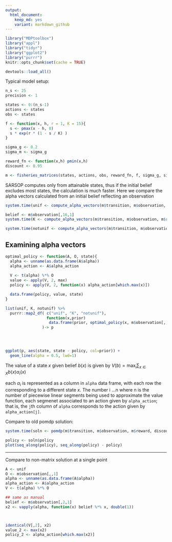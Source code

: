 ```yaml
---
output:
  html_document: 
    keep_md: yes
    variant: markdown_github
---  
```




```r
library("MDPtoolbox")
library("appl")
library("tidyr")
library("ggplot2")
library("purrr")
knitr::opts_chunk$set(cache = TRUE)
```

```r
devtools::load_all()
```

Typical model setup:

```r

n_s <- 25
precision <- 1

states <- 0:(n_s-1)
actions <- states
obs <- states

f <- function(x, h, r = 1, K = 15){
  s <- pmax(x - h, 0)
  s * exp(r * (1 - s / K) )
}

sigma_g <- 0.2  
sigma_m <- sigma_g

reward_fn <- function(x,h) pmin(x,h)
discount <- 0.95

m <- fisheries_matrices(states, actions, obs, reward_fn, f, sigma_g, sigma_m) 
```




SARSOP computes only from attainable states, thus if the initial belief excludes most states, the calculation is much faster.
Here we compare the alpha vectors calculated from an initial belief reflecting an observation 



```r
system.time(unif <- compute_alpha_vectors(m$transition, m$observation, m$reward, discount, rep(1, n_s) / n_s, precision = precision))
```


```r
belief <- m$observation[,16,1]
system.time(K <- compute_alpha_vectors(m$transition, m$observation, m$reward, discount, belief, precision = precision))
```


```r
system.time(notunif <- compute_alpha_vectors(m$transition, m$observation, m$reward, discount, 1:n_s / sum(1:n_s), precision = precision))
```


## Examining alpha vectors


```r

optimal_policy <- function(A, O, state){
  alpha <- unname(as.data.frame(A$alpha))
  alpha_action <- A$alpha_action
  
  V <- t(alpha) %*% O 
  value <- apply(V, 2, max)
  policy <- apply(V, 2, function(x) alpha_action[which.max(x)])

  data.frame(policy, value, state)  
}

```


```r
list(unif, K, notunif) %>% 
  purrr::map2_df( c("unif", "K", "notunif"), 
                  function(x,prior) 
                   data.frame(prior, optimal_policy(x, m$observation[,,1], states))
                )-> p
                 

                 
```


```r
ggplot(p, aes(state, state - policy, col=prior)) + 
  geom_line(alpha = 0.5, lwd=1)
```


The value of a state $x$ given belief $b(x)$ is given by $V(b) = \max_i \sum_{x \in X} b(x) \alpha_i(x)$

 each $\alpha_i$ is represented as a column in `alpha` data frame, with each row the corresponding to a different
 state $x$.  The number i \in 1...n where n is the number of piecewise linear segments being used to approximate the value function,
 each segmenet associated to an action given by `alpha_action`; that is, the `j`th column of `alpha` corresponds to the action
 given by `alpha_action[j]`.  


Compare to old pomdp solution:

```r
system.time(soln <- pomdp(m$transition, m$observation, m$reward, discount, precision = 10))
```

```r
policy <- soln$policy
plot(seq_along(policy), seq_along(policy) - policy)
```



--------


Compare to non-matrix solution at a single point

```r

A <- unif
O <- m$observation[,,1]
alpha <- unname(as.data.frame(A$alpha))
alpha_action <- A$alpha_action
V <- t(alpha) %*% O 

## same as manual
belief <- m$observation[,2,1]
x2 <- vapply(alpha, function(x) belief %*% x, double(1))



identical(V[,2], x2)
value_2 <- max(x2)
policy_2 <- alpha_action[which.max(x2)]
```
      
